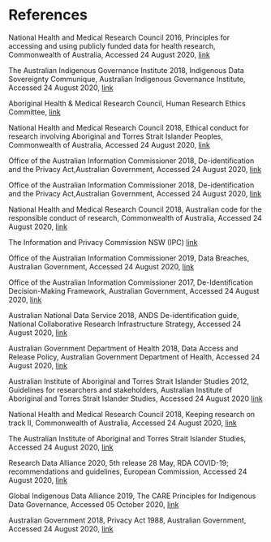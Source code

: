 # References

National Health and Medical Research Council 2016, Principles for accessing and using publicly funded data for health research, Commonwealth of Australia, Accessed 24 August 2020, [link](https://www.nhmrc.gov.au/about-us/publications/principles-accessing-and-using-publiclyfunded-data-health-research)

The Australian Indigenous Governance Institute 2018, Indigenous Data Sovereignty Communique, Australian Indigenous Governance Institute, Accessed 24 August 2020,
[link](https://www.aigi.com.au/resource/indigenous-data-sovereignty-communique/)

Aboriginal Health & Medical Research Council, Human Research Ethics Committee,
[link](https://www.ahmrc.org.au/ethics/)

National Health and Medical Research Council 2018, Ethical conduct for research involving Aboriginal and Torres Strait Islander Peoples, Commonwealth of Australia, Accessed 24 August 2020, [link](https://www.nhmrc.gov.au/about-us/resources/ethical-conduct-research-aboriginal-and-torresstrait-islander-peoples-and-communities)

Office of the Australian Information Commissioner 2018, De-identification and the Privacy Act,Australian Government, Accessed 24 August 2020,
[link](https://www.oaic.gov.au/agencies-andorganisations/guides/de-identification-and-the-privacy-act)

Office of the Australian Information Commissioner 2018, De-identification and the Privacy Act,Australian Government, Accessed 24 August 2020,
[link](https://www.oaic.gov.au/agencies-andorganisations/guides/de-identification-and-the-privacy-act)

National Health and Medical Research Council 2018, Australian code for the responsible conduct of research, Commonwealth of Australia, Accessed 24 August 2020,
[link](https://www.nhmrc.gov.au/about-us/publications/australian-code-responsible-conduct-research-2018)

The Information and Privacy Commission NSW (IPC) [link](https://www.ipc.nsw.gov.au/)

Office of the Australian Information Commissioner 2019, Data Breaches, Australian Government, Accessed 24 August 2020, [link](https://www.oaic.gov.au/agencies-and-organisations/guides/databreach-preparation-and-response)

Office of the Australian Information Commissioner 2017, De-Identification Decision-Making Framework, Australian Government, Accessed 24 August 2020,
[link](https://publications.csiro.au/rpr/download?pid=csiro:EP173122&dsid=DS3)

Australian National Data Service 2018, ANDS De-identification guide, National Collaborative Research Infrastructure Strategy, Accessed 24 August 2020,
[link](https://www.ands.org.au/__data/assets/pdf_file/0003/737211/De-identification.pdf)

Australian Government Department of Health 2018, Data Access and Release Policy, Australian Government Department of Health, Accessed 24 August 2020,
[link](http://www.health.gov.au/internet/main/publishing.nsf/Content/Data-Access-Release-Policy)

Australian Institute of Aboriginal and Torres Strait Islander Studies 2012, Guidelines for researchers and stakeholders, Australian Institute of Aboriginal and Torres Strait Islander Studies, Accessed 24 August 2020 [link](https://aiatsis.gov.au/research/ethical-research/code-ethics)

National Health and Medical Research Council 2018, Keeping research on track II, Commonwealth of Australia, Accessed 24 August 2020, [link](https://www.nhmrc.gov.au/about-us/resources/keepingresearch-track-ii)

The Australian Institute of Aboriginal and Torres Strait Islander Studies, Accessed 24 August 2020, [link](https://aiatsis.gov.au/)

Research Data Alliance 2020, 5th release 28 May, RDA COVID-19; recommendations and guidelines, European Commission, Accessed 24 August 2020, [link](https://www.rd-alliance.org/group/rda-covid19-rda-covid19-omics-rda-covid19-epidemiology-rda-covid19-clinical-rda-covid19-0)

Global Indigenous Data Alliance 2019, The CARE Principles for Indigenous Data Governance, Accessed 05 October 2020, [link](https://www.gida-global.org/care)

Australian Government 2018, Privacy Act 1988, Australian Government, Accessed 24 August 2020, [link](https://www.legislation.gov.au/Details/C2019C00025)
